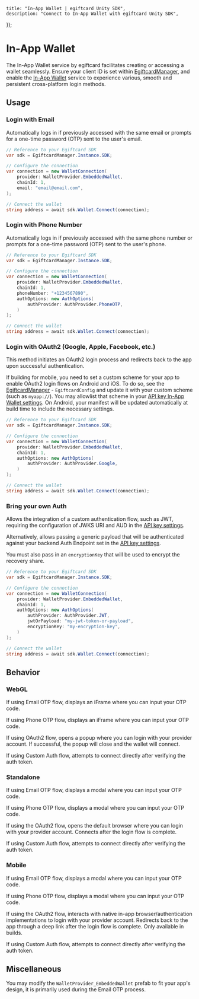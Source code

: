 
	title: "In-App Wallet | egiftcard Unity SDK",
	description: "Connect to In-App Wallet with egiftcard Unity SDK",
});

# In-App Wallet

The In-App Wallet service by egiftcard facilitates creating or accessing a wallet seamlessly. Ensure your client ID is set within [EgiftcardManager](/unity/egiftcardmanager), and enable the [In-App Wallet](/connect/embedded-wallet/overview) service to experience various, smooth and persistent cross-platform login methods.

## Usage

### Login with Email

Automatically logs in if previously accessed with the same email or prompts for a one-time password (OTP) sent to the user's email.

```csharp
// Reference to your Egiftcard SDK
var sdk = EgiftcardManager.Instance.SDK;

// Configure the connection
var connection = new WalletConnection(
    provider: WalletProvider.EmbeddedWallet,
    chainId: 1,
    email: "email@email.com",
);

// Connect the wallet
string address = await sdk.Wallet.Connect(connection);
```

### Login with Phone Number

Automatically logs in if previously accessed with the same phone number or prompts for a one-time password (OTP) sent to the user's phone.

```csharp
// Reference to your Egiftcard SDK
var sdk = EgiftcardManager.Instance.SDK;

// Configure the connection
var connection = new WalletConnection(
    provider: WalletProvider.EmbeddedWallet,
    chainId: 1,
    phoneNumber: "+1234567890",
    authOptions: new AuthOptions(
        authProvider: AuthProvider.PhoneOTP,
    )
);

// Connect the wallet
string address = await sdk.Wallet.Connect(connection);
```

### Login with OAuth2 (Google, Apple, Facebook, etc.)

This method initiates an OAuth2 login process and redirects back to the app upon successful authentication.

If building for mobile, you need to set a custom scheme for your app to enable OAuth2 login flows on Android and iOS.
To do so, see the [EgiftcardManager](/unity/egiftcardmanager) - `EgiftcardConfig` and update it with your custom scheme (such as `myapp://`).
You may allowlist that scheme in your [API key In-App Wallet settings](https://egiftcard.cc/create-api-key). On Android, your manifest will be updated automatically at build time to include the necessary settings.

```csharp
// Reference to your Egiftcard SDK
var sdk = EgiftcardManager.Instance.SDK;

// Configure the connection
var connection = new WalletConnection(
    provider: WalletProvider.EmbeddedWallet,
    chainId: 1,
    authOptions: new AuthOptions(
        authProvider: AuthProvider.Google,
    )
);

// Connect the wallet
string address = await sdk.Wallet.Connect(connection);
```

### Bring your own Auth

Allows the integration of a custom authentication flow, such as JWT, requiring the configuration of JWKS URI and AUD in the [API key settings](https://egiftcard.cc/create-api-key).

Alternatively, allows passing a generic payload that will be authenticated against your backend Auth Endpoint set in the [API key settings](https://egiftcard.cc/create-api-key).

You must also pass in an `encryptionKey` that will be used to encrypt the recovery share.

<DocImage src={ewsSettings} />

```csharp
// Reference to your Egiftcard SDK
var sdk = EgiftcardManager.Instance.SDK;

// Configure the connection
var connection = new WalletConnection(
    provider: WalletProvider.EmbeddedWallet,
    chainId: 1,
    authOptions: new AuthOptions(
        authProvider: AuthProvider.JWT,
        jwtOrPayload: "my-jwt-token-or-payload",
        encryptionKey: "my-encryption-key",
    )
);

// Connect the wallet
string address = await sdk.Wallet.Connect(connection);
```

## Behavior

### WebGL

If using Email OTP flow, displays an iFrame where you can input your OTP code.

If using Phone OTP flow, displays an iFrame where you can input your OTP code.

If using OAuth2 flow, opens a popup where you can login with your provider account. If successful, the popup will close and the wallet will connect.

If using Custom Auth flow, attempts to connect directly after verifying the auth token.

### Standalone

If using Email OTP flow, displays a modal where you can input your OTP code.

If using Phone OTP flow, displays a modal where you can input your OTP code.

If using the OAuth2 flow, opens the default browser where you can login with your provider account. Connects after the login flow is complete.

If using Custom Auth flow, attempts to connect directly after verifying the auth token.

### Mobile

If using Email OTP flow, displays a modal where you can input your OTP code.

If using Phone OTP flow, displays a modal where you can input your OTP code.

If using the OAuth2 flow, interacts with native in-app browser/authentication implementations to login with your provider account. Redirects back to the app through a deep link after the login flow is complete. Only available in builds.

If using Custom Auth flow, attempts to connect directly after verifying the auth token.

## Miscellaneous

You may modify the `WalletProvider_EmbeddedWallet` prefab to fit your app's design, it is primarily used during the Email OTP process.
